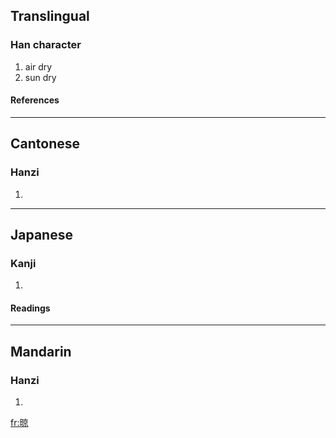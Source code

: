 ==Translingual==
===Han character===
{{Han char|rn=72|rad=日|as=08|sn=12|four=6009<sub>6</sub>|canj=日卜口火 (AYRF), X日卜口火 (XAYRF)}}
# air dry
# sun dry
====References====
{{Han ref|kx=0497.270|dkj=13984|hdz=21520.020|uh=667E|ud=26238|bh=B4BD|bd=46269}}

----
==Cantonese==
===Hanzi===
{{yue-hanzi|jyut=|y=long6}}
# {{defn|Cantonese}}

----
==Japanese==
===Kanji===
{{ja-kanji|grade=|rs=日08}}
# {{defn|Japanese}} 
====Readings====
{{ja-readings|on=[[りょう]] (ryō)|kun=[[さらす]] (sarasu)}}

----
==Mandarin==
===Hanzi===
{{cmn-hanzi|pin=[[liàng]] (liang4)|wg=liang<sup>4</sup>}}
# {{defn|Mandarin}}

[[fr:晾]]